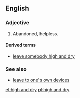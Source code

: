 ==English==

===Adjective===
{{en-adj|pos=[[high]] [[and]] [[dry]]|-}}

# {{idiom}} Abandoned, helpless.

====Derived terms====
*[[leave somebody high and dry]]

===See also===
* [[leave to one's own devices]]

[[et:high and dry]]
[[pl:high and dry]]